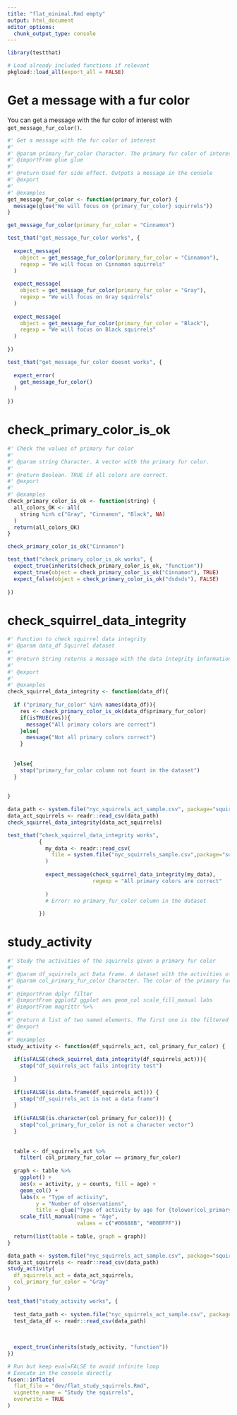 ```yaml
---
title: "flat_minimal.Rmd empty"
output: html_document
editor_options: 
  chunk_output_type: console
---
```


```r
library(testthat)
```

<!--
You need to run the 'description' chunk in the '0-dev_history.Rmd' file before continuing your code there.
-->

```r
# Load already included functions if relevant
pkgload::load_all(export_all = FALSE)
```

# Get a message with a fur color

You can get a message with the fur color of interest with `get_message_fur_color()`.

```r
#' Get a message with the fur color of interest
#'
#' @param primary_fur_color Character. The primary fur color of interest
#' @importFrom glue glue
#' 
#' @return Used for side effect. Outputs a message in the console
#' @export
#'
#' @examples
get_message_fur_color <- function(primary_fur_color) {
  message(glue("We will focus on {primary_fur_color} squirrels"))
}
```

```r
get_message_fur_color(primary_fur_color = "Cinnamon")
```

```r
test_that("get_message_fur_color works", {
  
  expect_message(
    object = get_message_fur_color(primary_fur_color = "Cinnamon"), 
    regexp = "We will focus on Cinnamon squirrels"
  )
  
  expect_message(
    object = get_message_fur_color(primary_fur_color = "Gray"), 
    regexp = "We will focus on Gray squirrels"
  )
  
  expect_message(
    object = get_message_fur_color(primary_fur_color = "Black"), 
    regexp = "We will focus on Black squirrels"
  )
  
})

test_that("get_message_fur_color doesnt works", {
  
  expect_error(
    get_message_fur_color()
  )
  
})
```


# check_primary_color_is_ok

```r
#' Check the values of primary fur color
#'
#' @param string Character. A vector with the primary fur color.
#'
#' @return Boolean. TRUE if all colors are correct.
#' @export
#'
#' @examples
check_primary_color_is_ok <- function(string) {
  all_colors_OK <- all(
    string %in% c("Gray", "Cinnamon", "Black", NA)
  )
  return(all_colors_OK)
}
```

```r
check_primary_color_is_ok("Cinnamon")
```

```r
test_that("check_primary_color_is_ok works", {
  expect_true(inherits(check_primary_color_is_ok, "function")) 
  expect_true(object = check_primary_color_is_ok("Cinnamon"), TRUE)
  expect_false(object = check_primary_color_is_ok("dsdsds"), FALSE)
  
})
```

# check_squirrel_data_integrity

```r
#' Function to check squirrel data integrity
#' @param data_df Squirrel dataset
#' 
#' @return String returns a message with the data integrity information
#' 
#' @export 
#' 
#' @examples
check_squirrel_data_integrity <- function(data_df){
  
  if ("primary_fur_color" %in% names(data_df)){
    res <- check_primary_color_is_ok(data_df$primary_fur_color)
    if(isTRUE(res)){
      message("All primary colors are correct")
    }else{
      message("Not all primary colors correct")
    }
    
    
  }else{
    stop("primary_fur_color column not fount in the dataset")
  }
  
  
}
```


```r
data_path <- system.file("nyc_squirrels_act_sample.csv", package="squirrels")
data_act_squirrels <- readr::read_csv(data_path)
check_squirrel_data_integrity(data_act_squirrels)
```

```r
test_that("check_squirrel_data_integrity works",
          {
            my_data <- readr::read_csv(
              file = system.file("nyc_squirrels_sample.csv",package="squirrels")
            )
            
            expect_message(check_squirrel_data_integrity(my_data),
                           regexp = "All primary colors are correct"
                           
            )
            # Error: no primary_fur_color column in the dataset
            
          })
```


# study_activity

```r
#' Study the activities of the squirrels given a primary fur color
#'
#' @param df_squirrels_act Data frame. A dataset with the activities of the squirrels. This dataset mush have at leat these 4 columns: "age", "primary_fur_color", "activity", "counts".
#' @param col_primary_fur_color Character. The color of the primary fur color of interest. Only the squirrels with this primary fur color will be considered in the analysis.
#' 
#' @importFrom dplyr filter
#' @importFrom ggplot2 ggplot aes geom_col scale_fill_manual labs
#' @importFrom magrittr %>% 
#'
#' @return A list of two named elements. The first one is the filtered table. The second one is the ggplot.
#' @export
#'
#' @examples
study_activity <- function(df_squirrels_act, col_primary_fur_color) {
  
  if(isFALSE(check_squirrel_data_integrity(df_squirrels_act))){
    stop("df_squirrels_act fails integrity test")
    
  }
  
  if(isFALSE(is.data.frame(df_squirrels_act))) {
    stop("df_squirrels_act is not a data frame")
  }
  
  if(isFALSE(is.character(col_primary_fur_color))) {
    stop("col_primary_fur_color is not a character vector")
  }
  
  
  table <- df_squirrels_act %>% 
    filter( col_primary_fur_color == primary_fur_color)
  
  graph <- table %>% 
    ggplot() +
    aes(x = activity, y = counts, fill = age) +
    geom_col() +
    labs(x = "Type of activity",
         y = "Number of observations",
         title = glue("Type of activity by age for {tolower(col_primary_fur_color)} squirrels")) +
    scale_fill_manual(name = "Age",
                      values = c("#00688B", "#00BFFF"))
  
  return(list(table = table, graph = graph))
}
```

```r
data_path <- system.file("nyc_squirrels_act_sample.csv", package="squirrels")
data_act_squirrels <- readr::read_csv(data_path)
study_activity(
  df_squirrels_act = data_act_squirrels,
  col_primary_fur_color = "Gray"
)
```


```r
test_that("study_activity works", {
  
  test_data_path <- system.file("nyc_squirrels_act_sample.csv", package="squirrels")
  test_data_df <- readr::read_csv(data_path)
  
  
  
  expect_true(inherits(study_activity, "function")) 
})
```



```r
# Run but keep eval=FALSE to avoid infinite loop
# Execute in the console directly
fusen::inflate(
  flat_file = "dev/flat_study_squirrels.Rmd", 
  vignette_name = "Study the squirrels",
  overwrite = TRUE
)
```
